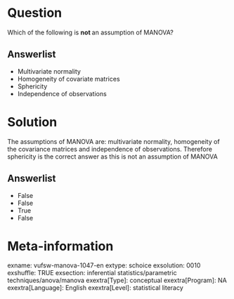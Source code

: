 Question
========
Which of the following is **not **an assumption of MANOVA?

Answerlist
----------
* Multivariate normality
* Homogeneity of covariate matrices
* Sphericity
* Independence of observations

Solution
========





The assumptions of MANOVA are: multivariate normality, homogeneity of
the covariance matrices and independence of observations. Therefore
sphericity is the correct answer as this is not an assumption of MANOVA




Answerlist
----------
* False
* False
* True
* False

Meta-information
================
exname: vufsw-manova-1047-en
extype: schoice
exsolution: 0010
exshuffle: TRUE
exsection: inferential statistics/parametric techniques/anova/manova
exextra[Type]: conceptual
exextra[Program]: NA
exextra[Language]: English
exextra[Level]: statistical literacy


